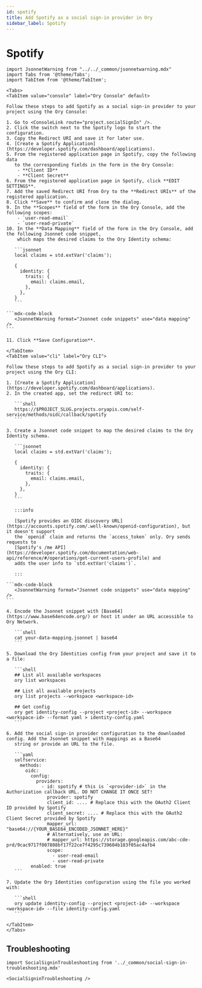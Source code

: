 ```yaml
---
id: spotify
title: Add Spotify as a social sign-in provider in Ory
sidebar_label: Spotify
---
```


# Spotify

````mdx-code-block
import JsonnetWarning from "../../_common/jsonnetwarning.mdx"
import Tabs from '@theme/Tabs';
import TabItem from '@theme/TabItem';

<Tabs>
<TabItem value="console" label="Ory Console" default>

Follow these steps to add Spotify as a social sign-in provider to your project using the Ory Console:

1. Go to <ConsoleLink route="project.socialSignIn" />.
2. Click the switch next to the Spotify logo to start the configuration.
3. Copy the Redirect URI and save it for later use.
4. [Create a Spotify Application](https://developer.spotify.com/dashboard/applications).
5. From the registered application page in Spotify, copy the following data
   to the corresponding fields in the form in the Ory Console:
    - **Client ID**
    - **Client Secret**
6. From the registered application page in Spotify, click **EDIT SETTINGS**.
7. Add the saved Redirect URI from Ory to the **Redirect URIs** of the registered application.
8. Click **Save** to confirm and close the dialog.
9. In the **Scopes** field of the form in the Ory Console, add the following scopes:
    - `user-read-email`
    - `user-read-private`
10. In the **Data Mapping** field of the form in the Ory Console, add the following Jsonnet code snippet,
    which maps the desired claims to the Ory Identity schema:

   ```jsonnet
   local claims = std.extVar('claims');

   {
     identity: {
       traits: {
         email: claims.email,
       },
     },
   }
   ```

```mdx-code-block
   <JsonnetWarning format="Jsonnet code snippets" use="data mapping" />
```

11. Click **Save Configuration**.

</TabItem>
<TabItem value="cli" label="Ory CLI">

Follow these steps to add Spotify as a social sign-in provider to your project using the Ory CLI:

1. [Create a Spotify Application](https://developer.spotify.com/dashboard/applications).
2. In the created app, set the redirect URI to:

   ```shell
   https://$PROJECT_SLUG.projects.oryapis.com/self-service/methods/oidc/callback/spotify
   ```

3. Create a Jsonnet code snippet to map the desired claims to the Ory Identity schema.

   ```jsonnet
   local claims = std.extVar('claims');

   {
     identity: {
       traits: {
         email: claims.email,
       },
     },
   }
   ```

   :::info

   [Spotify provides an OIDC discovery URL](https://accounts.spotify.com/.well-known/openid-configuration), but it doesn't support
   the `openid` claim and returns the `access_token` only. Ory sends requests to
   [Spotify's /me API](https://developer.spotify.com/documentation/web-api/reference/#/operations/get-current-users-profile) and
   adds the user info to `std.extVar('claims')`.

   :::

```mdx-code-block
   <JsonnetWarning format="Jsonnet code snippets" use="data mapping" />
```

4. Encode the Jsonnet snippet with [Base64](https://www.base64encode.org/) or host it under an URL accessible to Ory Network.

   ```shell
   cat your-data-mapping.jsonnet | base64
   ```

5. Download the Ory Identities config from your project and save it to a file:

   ```shell
   ## List all available workspaces
   ory list workspaces

   ## List all available projects
   ory list projects --workspace <workspace-id>

   ## Get config
   ory get identity-config --project <project-id> --workspace <workspace-id> --format yaml > identity-config.yaml
   ```

6. Add the social sign-in provider configuration to the downloaded config. Add the Jsonnet snippet with mappings as a Base64
   string or provide an URL to the file.

   ```yaml
   selfservice:
     methods:
       oidc:
         config:
           providers:
             - id: spotify # this is `<provider-id>` in the Authorization callback URL. DO NOT CHANGE IT ONCE SET!
               provider: spotify
               client_id: .... # Replace this with the OAuth2 Client ID provided by Spotify
               client_secret: .... # Replace this with the OAuth2 Client Secret provided by Spotify
               mapper_url: "base64://{YOUR_BASE64_ENCODED_JSONNET_HERE}"
               # Alternatively, use an URL:
               # mapper_url: https://storage.googleapis.com/abc-cde-prd/9cac9717f007808bf17f22ce7f4295c739604b183f05ac4afb4
               scope:
                 - user-read-email
                 - user-read-private
         enabled: true
   ```

7. Update the Ory Identities configuration using the file you worked with:

   ```shell
   ory update identity-config --project <project-id> --workspace <workspace-id> --file identity-config.yaml
   ```

</TabItem>
</Tabs>
````

## Troubleshooting

```mdx-code-block
import SocialSigninTroubleshooting from '../_common/social-sign-in-troubleshooting.mdx'

<SocialSigninTroubleshooting />
```
